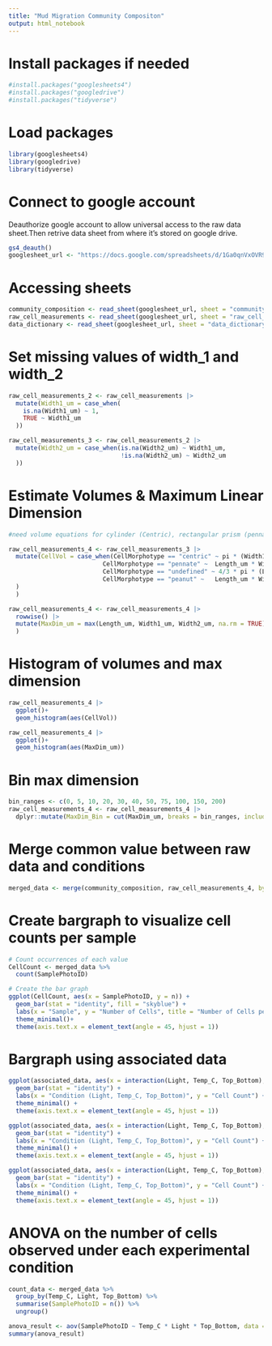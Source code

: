 ```yaml
---
title: "Mud Migration Community Compositon"
output: html_notebook
---
```

# Install packages if needed
```r
#install.packages("googlesheets4")
#install.packages("googledrive")
#install.packages("tidyverse")
```

# Load packages
```r
library(googlesheets4)
library(googledrive)
library(tidyverse)
```

# Connect to google account
Deauthorize google account to allow universal access to the raw data sheet.Then retrive data sheet from where it's stored on google drive.
```r
gs4_deauth()
googlesheet_url <- "https://docs.google.com/spreadsheets/d/1Ga0qnVxOVR9NwSNI5RM1iz1L2MoCAyF0O4x3D6mCePw/edit?gid=405129858#gid=405129858"
```

# Accessing sheets
```r
community_composition <- read_sheet(googlesheet_url, sheet = "community_composition")
raw_cell_measurements <- read_sheet(googlesheet_url, sheet = "raw_cell_measurements")
data_dictionary <- read_sheet(googlesheet_url, sheet = "data_dictionary")
```

# Set missing values of width_1 and width_2
```r
raw_cell_measurements_2 <- raw_cell_measurements |>
  mutate(Width1_um = case_when(
    is.na(Width1_um) ~ 1,
    TRUE ~ Width1_um
  ))

raw_cell_measurements_3 <- raw_cell_measurements_2 |>
  mutate(Width2_um = case_when(is.na(Width2_um) ~ Width1_um,
                               !is.na(Width2_um) ~ Width2_um
  ))
```

# Estimate Volumes & Maximum Linear Dimension
```r

#need volume equations for cylinder (Centric), rectangular prism (pennate), oblate spheroid for undefined & peanut?

raw_cell_measurements_4 <- raw_cell_measurements_3 |>
  mutate(CellVol = case_when(CellMorphotype == "centric" ~ pi * (Width1_um/2)^2 *  Width2_um,
                          CellMorphotype == "pennate" ~  Length_um * Width1_um * Width2_um,
                          CellMorphotype == "undefined" ~ 4/3 * pi * (Length_um/2)^3, 
                          CellMorphotype == "peanut" ~   Length_um * Width1_um * Width2_um
  )
  )

raw_cell_measurements_4 <- raw_cell_measurements_4 |>
  rowwise() |>
  mutate(MaxDim_um = max(Length_um, Width1_um, Width2_um, na.rm = TRUE)
  )
```

# Histogram of volumes and max dimension
```r
raw_cell_measurements_4 |>
  ggplot()+
  geom_histogram(aes(CellVol))

raw_cell_measurements_4 |>
  ggplot()+
  geom_histogram(aes(MaxDim_um))
```


# Bin max dimension
```r
bin_ranges <- c(0, 5, 10, 20, 30, 40, 50, 75, 100, 150, 200)
raw_cell_measurements_4 <- raw_cell_measurements_4 |>
  dplyr::mutate(MaxDim_Bin = cut(MaxDim_um, breaks = bin_ranges, include.lowest = TRUE, labels = c("0-5", "5-10", "10-20", "20-30", "30-40", "40-50", "50-75", "75-100", "100-150", "150-200")))
```

# Merge common value between raw data and conditions
```r
merged_data <- merge(community_composition, raw_cell_measurements_4, by = "SamplePhotoID", all.x = TRUE)
```

# Create bargraph to visualize cell counts per sample
```r
# Count occurrences of each value
CellCount <- merged_data %>%
  count(SamplePhotoID)

# Create the bar graph
ggplot(CellCount, aes(x = SamplePhotoID, y = n)) +
  geom_bar(stat = "identity", fill = "skyblue") +
  labs(x = "Sample", y = "Number of Cells", title = "Number of Cells per Sample") +
  theme_minimal()+
  theme(axis.text.x = element_text(angle = 45, hjust = 1))
```

# Bargraph using associated data
```r
ggplot(associated_data, aes(x = interaction(Light, Temp_C, Top_Bottom), y = SamplePhotoID, fill = Light)) +
  geom_bar(stat = "identity") +
  labs(x = "Condition (Light, Temp_C, Top_Bottom)", y = "Cell Count") +
  theme_minimal() +
  theme(axis.text.x = element_text(angle = 45, hjust = 1))

ggplot(associated_data, aes(x = interaction(Light, Temp_C, Top_Bottom), y = SamplePhotoID, fill = Top_Bottom)) +
  geom_bar(stat = "identity") +
  labs(x = "Condition (Light, Temp_C, Top_Bottom)", y = "Cell Count") +
  theme_minimal() +
  theme(axis.text.x = element_text(angle = 45, hjust = 1))

ggplot(associated_data, aes(x = interaction(Light, Temp_C, Top_Bottom), y = SamplePhotoID, fill = Temp_C)) +
  geom_bar(stat = "identity") +
  labs(x = "Condition (Light, Temp_C, Top_Bottom)", y = "Cell Count") +
  theme_minimal() +
  theme(axis.text.x = element_text(angle = 45, hjust = 1))
```

# ANOVA on the number of cells observed under each experimental condition
```r
count_data <- merged_data %>%
  group_by(Temp_C, Light, Top_Bottom) %>%
  summarise(SamplePhotoID = n()) %>%
  ungroup()

anova_result <- aov(SamplePhotoID ~ Temp_C * Light * Top_Bottom, data = count_data)
summary(anova_result)
```




